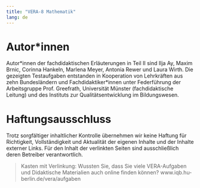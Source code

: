 ```yaml
---
title: "VERA-8 Mathematik"
lang: de
---
```


# Autor*innen

Autor\*innen der fachdidaktischen Erläuterungen in Teil II sind Ilja Ay, Maxim Brnic, Corinna Hankeln, Marlena Meyer, Antonia Rewer und Laura Wirth. Die gezeigten Testaufgaben entstanden in Kooperation von Lehrkräften aus zehn Bundesländern und Fachdidaktiker\*innen unter Federführung der Arbeitsgruppe Prof. Greefrath, Universität Münster (fachdidaktische Leitung) und des Instituts zur Qualitätsentwicklung im Bildungswesen.

# Haftungsausschluss

Trotz sorgfältiger inhaltlicher Kontrolle übernehmen wir keine Haftung für Richtigkeit, Vollständigkeit und Aktualität der eigenen Inhalte und der Inhalte externer Links. Für den Inhalt der verlinkten Seiten sind ausschließlich deren Betreiber verantwortlich.

> Kasten mit Verlinkung: 
Wussten Sie, dass Sie viele VERA-Aufgaben und Didaktische Materialien auch online finden können?
www.iqb.hu-berlin.de/vera/aufgaben
